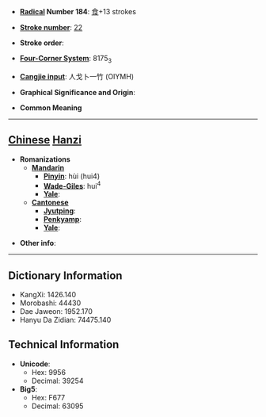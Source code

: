 * '''[[Wiktionary:Chinese radical index| Radical]] Number 184''': [[Wiktionary:Chinese radical index 食|食]]+13 strokes

* '''[[Wiktionary:Chinese total strokes index|Stroke number]]''': [[Wiktionary:Chinese total strokes index 22|22]]

* '''Stroke order''': 

* '''[[Wiktionary:Chinese four corner index|Four-Corner System]]''': 8175<sub>3</sub>

* '''[[Wiktionary:Chinese Cangjie index|Cangjie input]]''': 人戈卜一竹 (OIYMH)

* '''Graphical Significance and Origin''': 

* '''Common Meaning'''

----

== [[Chinese]] [[Hanzi]] ==

* '''Romanizations'''
** '''[[Mandarin]]'''
*** '''[[Pinyin]]''': hùi (hui4)
*** '''[[Wade-Giles]]''': hui<sup>4</sup>
*** '''[[Yale]]''': 
** '''[[Cantonese]]'''
*** '''[[Jyutping]]''':
*** '''[[Penkyamp]]''': 
*** '''[[Yale]]''': 

* '''Other info''': 

----

== Dictionary Information ==

* KangXi: 1426.140
* Morobashi: 44430
* Dae Jaweon: 1952.170
* Hanyu Da Zidian: 74475.140

== Technical Information ==

* '''Unicode''':
** Hex: 9956
** Decimal: 39254
* '''Big5''':
** Hex: F677
** Decimal: 63095